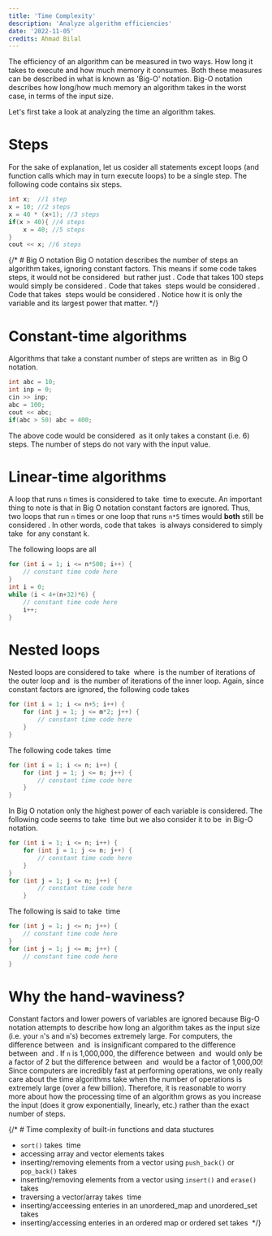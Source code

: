 ```yaml
---
title: 'Time Complexity'
description: 'Analyze algorithm efficiencies'
date: '2022-11-05'
credits: Ahmad Bilal
---
```


The efficiency of an algorithm can be measured in two ways. How long it takes to execute and how much memory it consumes. Both these measures can be described in what is known as 'Big-O' notation. Big-O notation describes how long/how much memory an algorithm takes in the worst case, in terms of the input size. 

Let's first take a look at analyzing the time an algorithm takes.

# Steps
For the sake of explanation, let us cosider all statements except loops (and function calls which may in turn execute loops) to be a single step. The following code contains six steps.

```cpp
int x;  //1 step
x = 10; //2 steps
x = 40 * (x+1); //3 steps
if(x > 40){ //4 steps
    x = 40; //5 steps
}
cout << x; //6 steps
```

{/* # Big O notation
Big O notation describes the number of steps an algorithm takes, ignoring constant factors. This means if some code takes <Math inline>6*n</Math> steps, it would not be considered <Math inline>O(6n)</Math> but rather just <Math inline>O(n)</Math>. Code that takes 100 steps would simply be considered <Math inline>O(1)</Math>. Code that takes <Math inline>6n^2 + 100</Math> steps would be considered <Math inline>O(n^2)</Math>. Code that takes <Math inline>(n+1)^3 + 4n^2 - 100</Math> steps would be considered <Math inline>O(n^3)</Math>. Notice how it is only the variable and its largest power that matter. */}

# Constant-time algorithms
Algorithms that take a constant number of steps are written as <Math inline>O(1)</Math> in Big O notation.

```cpp
int abc = 10;
int inp = 0;
cin >> inp; 
abc = 100; 
cout << abc;
if(abc > 50) abc = 400;
```

The above code would be considered <Math inline>O(1)</Math> as it only takes a constant (i.e. 6) steps. The number of steps do not vary with the input value.

# Linear-time algorithms
A loop that runs `n` times is considered to take <Math inline>O(n)</Math> time to execute. An important thing to note is that in Big O notation constant factors are ignored. Thus, two loops that run `n` times or one loop that runs `n*5` times would **both** still be considered <Math inline>O(n)</Math>. In other words, code that takes <Math inline>k*O(n)</Math> is always considered to simply take <Math inline>O(n)</Math> for any constant k.

The following loops are all <Math inline>O(n)</Math>

```cpp
for (int i = 1; i <= n*500; i++) {
	// constant time code here
}
int i = 0;
while (i < 4+(n+32)*6) {
	// constant time code here
	i++;
}
```

# Nested loops
Nested loops are considered to take <Math inline>O(nm)</Math> where <Math inline>n</Math> is the number of iterations of the outer loop and <Math inline>m</Math> is the number of iterations of the inner loop. Again, since constant factors are ignored, the following code takes <Math inline>O(nm)</Math>

```cpp
for (int i = 1; i <= n+5; i++) {
	for (int j = 1; j <= m*2; j++) {
		// constant time code here
	}
}
```

The following code takes <Math inline>O(n^2)</Math> time

```cpp
for (int i = 1; i <= n; i++) {
	for (int j = 1; j <= n; j++) {
		// constant time code here
	}
}
```

In Big O notation only the highest power of each variable is considered. The following code seems to take <Math inline>O(n + n^2)</Math> time but we also consider it to be <Math inline>O(n)</Math> in Big-O notation.

```cpp
for (int i = 1; i <= n; i++) {
	for (int j = 1; j <= n; j++) {
		// constant time code here
	}
}
for (int j = 1; j <= n; j++) {
		// constant time code here
	}
```

The following is said to take <Math inline>O(n + m)</Math> time
```cpp
for (int j = 1; j <= n; j++) {
    // constant time code here
}
for (int j = 1; j <= m; j++) {
    // constant time code here
}
```


# Why the hand-waviness?
Constant factors and lower powers of variables are ignored because Big-O notation attempts to describe how long an algorithm takes as the input size (i.e. your `n`'s and `m`'s) becomes extremely large. For computers, the difference between <Math inline>O(n^2)</Math> and <Math inline>2 * O(n^2)</Math> is insignificant compared to the difference between <Math inline>O(n^2)</Math> and <Math inline>O(n)</Math>. If `n` is 1,000,000, the difference between <Math inline>O(n^2)</Math> and <Math inline>2 * O(n^2)</Math> would only be a factor of 2 but the difference between <Math inline>O(n^2)</Math> and <Math inline>O(n)</Math> would be a factor of 1,000,00! Since computers are incredibly fast at performing operations, we only really care about the time algorithms take when the number of operations is extremely large (over a few billion). Therefore, it is reasonable to worry more about how the processing time of an algorithm grows as you increase the input (does it grow exponentially, linearly, etc.) rather than the exact number of steps. 


{/* # Time complexity of built-in functions and data stuctures

- `sort()` takes <Math inline>O(nlogn)</Math> time
- accessing array and vector elements takes <Math inline>O(1)</Math>
- inserting/removing elements from a vector using `push_back()` or `pop_back()` takes <Math inline>O(1)</Math>
- inserting/removing elements from a vector using `insert()`  and `erase()` takes <Math inline>O(n)</Math>
- traversing a vector/array takes <Math inline>O(n)</Math> time
- inserting/acceessing enteries in an unordered_map and unordered_set takes <Math inline>O(1)</Math>
- inserting/accessing enteries in an ordered map or ordered set takes <Math inline>O(logn)</Math> */}
